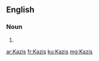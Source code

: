 ==English==

===Noun===
{{head|en|plural}}

# {{plural of|Kazi|lang=en|nocat=1}}

[[ar:Kazis]]
[[fr:Kazis]]
[[ku:Kazis]]
[[mg:Kazis]]